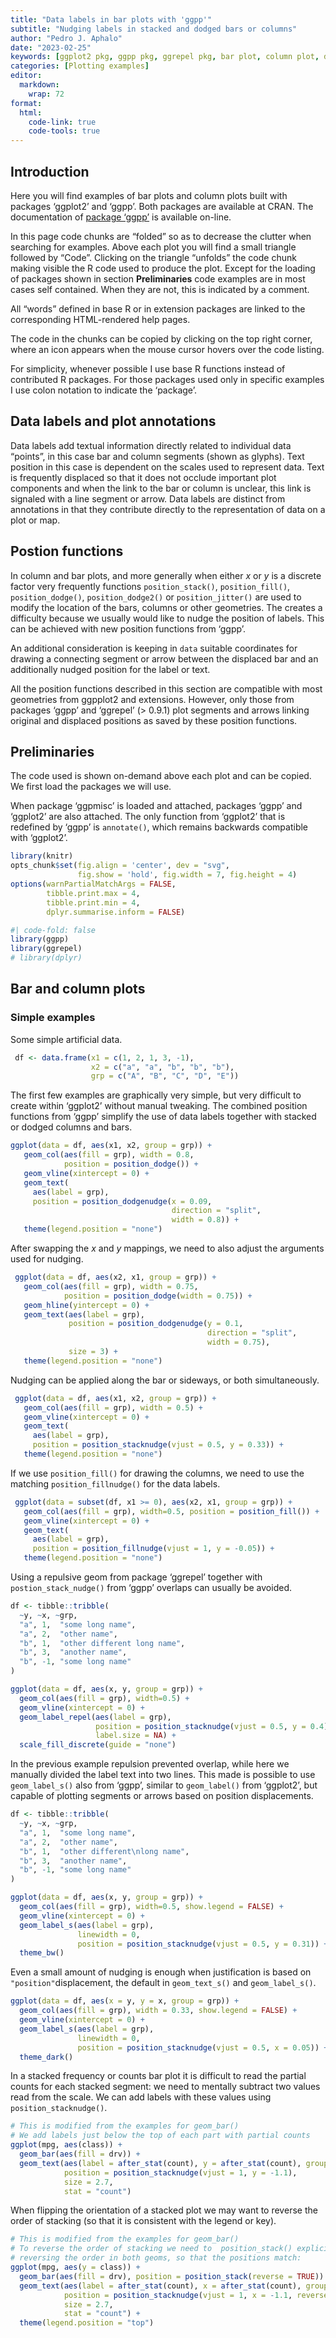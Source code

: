 ```yaml
---
title: "Data labels in bar plots with 'ggpp'"
subtitle: "Nudging labels in stacked and dodged bars or columns" 
author: "Pedro J. Aphalo"
date: "2023-02-25"
keywords: [ggplot2 pkg, ggpp pkg, ggrepel pkg, bar plot, column plot, data labels, plot annotations]
categories: [Plotting examples]
editor: 
  markdown: 
    wrap: 72
format:
  html: 
    code-link: true
    code-tools: true
---
```


## Introduction

Here you will find examples of bar plots and column plots built
with packages 'ggplot2' and 'ggpp'. Both packages are
available at CRAN. The documentation of [package
'ggpp'](https://docs.r4photobiology.info/ggpp) is available
on-line.

::: callout-tip
In this page code chunks are "folded" so as to decrease the clutter when
searching for examples. Above each plot you will find a small triangle
followed by "Code". Clicking on the triangle "unfolds" the code chunk
making visible the R code used to produce the plot. Except for the
loading of packages shown in section **Preliminaries** code examples are
in most cases self contained. When they are not, this is indicated by a
comment.

All "words" defined in base R or in extension packages are linked to the
corresponding HTML-rendered help pages.

The code in the chunks can be copied by clicking on the top right
corner, where an icon appears when the mouse cursor hovers over the code
listing.
:::

For simplicity, whenever possible I use base R functions instead of
contributed R packages. For those packages used only in specific
examples I use colon notation to indicate the 'package'.

## Data labels and plot annotations

Data labels add textual information directly related to individual data
"points", in this case bar and column segments (shown as glyphs). Text position
in this case is dependent on the scales used to represent data. Text is
frequently displaced so that it does not occlude important plot components and
when the link to the bar or column is unclear, this link is signaled with a line
segment or arrow. Data labels are distinct from annotations in that they
contribute directly to the representation of data on a plot or map.

## Postion functions

In column and bar plots, and more generally when either _x_ or _y_ is a discrete
factor very frequently functions `position_stack()`, `position_fill()`, 
`position_dodge()`, `position_dodge2()` or `position_jitter()` are used to
modify the location of the bars, columns or other geometries. The creates a
difficulty because we usually would like to nudge the position of labels. This
can be achieved with new position functions from 'ggpp'.

An additional consideration is keeping in `data` suitable coordinates for
drawing a connecting segment or arrow between the displaced bar and an 
additionally nudged position for the label or text.

All the position functions described in this section are compatible with most
geometries from ggpplot2 and extensions. However, only those from packages
‘ggpp’ and ‘ggrepel’ (> 0.9.1) plot segments and arrows linking original and
displaced positions as saved by these position functions.

## Preliminaries

The code used is shown on-demand above each plot and can be copied. We
first load the packages we will use.

When package 'ggpmisc' is loaded and attached, packages 'ggpp' and
'ggplot2' are also attached. The only function from 'ggplot2' that is
redefined by 'ggpp' is `annotate()`, which remains backwards compatible
with 'ggplot2'.

```r
library(knitr)
opts_chunk$set(fig.align = 'center', dev = "svg",
               fig.show = 'hold', fig.width = 7, fig.height = 4)
options(warnPartialMatchArgs = FALSE,
        tibble.print.max = 4,
        tibble.print.min = 4,
        dplyr.summarise.inform = FALSE)
```

```r
#| code-fold: false
library(ggpp)
library(ggrepel)
# library(dplyr)
```

## Bar and column plots

### Simple examples

Some simple artificial data.

```r
 df <- data.frame(x1 = c(1, 2, 1, 3, -1),
                  x2 = c("a", "a", "b", "b", "b"),
                  grp = c("A", "B", "C", "D", "E"))
```

The first few examples are graphically very simple, but very difficult to create
within 'ggplot2' without manual tweaking. The combined position functions
from 'ggpp' simplify the use of data labels together with stacked or dodged columns
and bars.

```r
ggplot(data = df, aes(x1, x2, group = grp)) +
   geom_col(aes(fill = grp), width = 0.8,
            position = position_dodge()) +
   geom_vline(xintercept = 0) +
   geom_text(
     aes(label = grp),
     position = position_dodgenudge(x = 0.09, 
                                    direction = "split", 
                                    width = 0.8)) +
   theme(legend.position = "none")
```

After swapping the _x_ and _y_ mappings, we need to also adjust the arguments
used for nudging.

```r
 ggplot(data = df, aes(x2, x1, group = grp)) +
   geom_col(aes(fill = grp), width = 0.75,
            position = position_dodge(width = 0.75)) +
   geom_hline(yintercept = 0) +
   geom_text(aes(label = grp),
             position = position_dodgenudge(y = 0.1,
                                            direction = "split",
                                            width = 0.75),
             size = 3) +
   theme(legend.position = "none")
```

Nudging can be applied along the bar or sideways, or both simultaneously.

```r
 ggplot(data = df, aes(x1, x2, group = grp)) +
   geom_col(aes(fill = grp), width = 0.5) +
   geom_vline(xintercept = 0) +
   geom_text(
     aes(label = grp),
     position = position_stacknudge(vjust = 0.5, y = 0.33)) +
   theme(legend.position = "none")
```

If we use `position_fill()` for drawing the columns, we need to use the
matching `position_fillnudge()` for the data labels.

```r
 ggplot(data = subset(df, x1 >= 0), aes(x2, x1, group = grp)) +
   geom_col(aes(fill = grp), width=0.5, position = position_fill()) +
   geom_vline(xintercept = 0) +
   geom_text(
     aes(label = grp),
     position = position_fillnudge(vjust = 1, y = -0.05)) +
   theme(legend.position = "none")
```

Using a repulsive geom from package 'ggrepel' together with `postion_stack_nudge()` from 'ggpp' overlaps can usually be avoided.


```r
df <- tibble::tribble(
  ~y, ~x, ~grp,
  "a", 1,  "some long name",
  "a", 2,  "other name",
  "b", 1,  "other different long name",
  "b", 3,  "another name",
  "b", -1, "some long name"
)

ggplot(data = df, aes(x, y, group = grp)) +
  geom_col(aes(fill = grp), width=0.5) +
  geom_vline(xintercept = 0) +
  geom_label_repel(aes(label = grp),
                   position = position_stacknudge(vjust = 0.5, y = 0.4),
                   label.size = NA) +
  scale_fill_discrete(guide = "none")
```

In the previous example repulsion prevented overlap, while here we manually 
divided the label text into two lines. This made is possible to use `geom_label_s()`
also from 'ggpp', similar to `geom_label()` from 'ggplot2', but capable of plotting
segments or arrows based on position displacements.

```r
df <- tibble::tribble(
  ~y, ~x, ~grp,
  "a", 1,  "some long name",
  "a", 2,  "other name",
  "b", 1,  "other different\nlong name",
  "b", 3,  "another name",
  "b", -1, "some long name"
)

ggplot(data = df, aes(x, y, group = grp)) +
  geom_col(aes(fill = grp), width=0.5, show.legend = FALSE) +
  geom_vline(xintercept = 0) +
  geom_label_s(aes(label = grp),
               linewidth = 0,
               position = position_stacknudge(vjust = 0.5, y = 0.31)) +
  theme_bw()
```

Even a small amount of nudging is enough when justification is based on
`"position"`displacement, the default in `geom_text_s()` and `geom_label_s()`.

```r
ggplot(data = df, aes(x = y, y = x, group = grp)) +
  geom_col(aes(fill = grp), width = 0.33, show.legend = FALSE) +
  geom_vline(xintercept = 0) +
  geom_label_s(aes(label = grp),
               linewidth = 0,
               position = position_stacknudge(vjust = 0.5, x = 0.05)) +
  theme_dark()

```

In a stacked frequency or counts bar plot it is difficult to read the partial
counts for each stacked segment: we need to mentally subtract two values
read from the scale. We can add labels with these values using 
`position_stacknudge()`.

```r
# This is modified from the examples for geom_bar()
# We add labels just below the top of each part with partial counts
ggplot(mpg, aes(class)) + 
  geom_bar(aes(fill = drv)) +
  geom_text(aes(label = after_stat(count), y = after_stat(count), group = drv),
            position = position_stacknudge(vjust = 1, y = -1.1),
            size = 2.7,
            stat = "count")
```

When flipping the orientation of a stacked plot we may want to reverse the order of
stacking (so that it is consistent with the legend or key).

```r
# This is modified from the examples for geom_bar()
# To reverse the order of stacking we need to  position_stack() explicitly
# reversing the order in both geoms, so that the positions match:
ggplot(mpg, aes(y = class)) +
  geom_bar(aes(fill = drv), position = position_stack(reverse = TRUE)) +
  geom_text(aes(label = after_stat(count), x = after_stat(count), group = drv),
            position = position_stacknudge(vjust = 1, x = -1.1, reverse = TRUE),
            size = 2.7,
            stat = "count") +
  theme(legend.position = "top")
```



